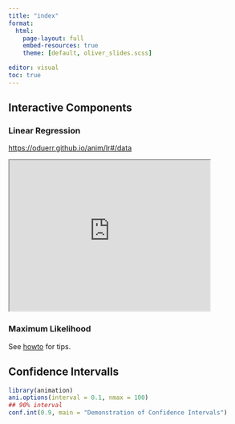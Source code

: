 ```yaml
---
title: "index"
format: 
  html:
    page-layout: full
    embed-resources: true 
    theme: [default, oliver_slides.scss]

editor: visual
toc: true
---
```


## Interactive Components

### Linear Regression

<https://oduerr.github.io/anim/lr#/data>

```{=html}
<iframe width="400" height="300" src="https://oduerr.github.io/anim/lr#/data" title="Quarto Documentation"></iframe>
```
### Maximum Likelihood

See [howto](howto) for tips.

## Confidence Intervalls

```r
library(animation)
ani.options(interval = 0.1, nmax = 100)
## 90% interval
conf.int(0.9, main = "Demonstration of Confidence Intervals")
```
